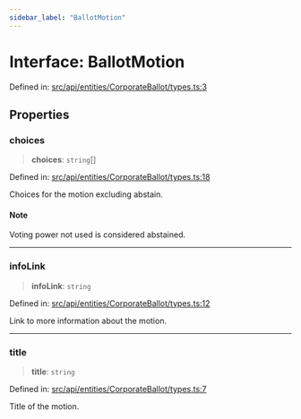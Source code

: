 ```yaml
---
sidebar_label: "BallotMotion"
---
```


# Interface: BallotMotion

Defined in: [src/api/entities/CorporateBallot/types.ts:3](https://github.com/PolymeshAssociation/polymesh-sdk/blob/bee6a2fe7a8ce5db42a6982e793782182cde2153/src/api/entities/CorporateBallot/types.ts#L3)

## Properties

### choices

> **choices**: `string`[]

Defined in: [src/api/entities/CorporateBallot/types.ts:18](https://github.com/PolymeshAssociation/polymesh-sdk/blob/bee6a2fe7a8ce5db42a6982e793782182cde2153/src/api/entities/CorporateBallot/types.ts#L18)

Choices for the motion excluding abstain.

#### Note

Voting power not used is considered abstained.

***

### infoLink

> **infoLink**: `string`

Defined in: [src/api/entities/CorporateBallot/types.ts:12](https://github.com/PolymeshAssociation/polymesh-sdk/blob/bee6a2fe7a8ce5db42a6982e793782182cde2153/src/api/entities/CorporateBallot/types.ts#L12)

Link to more information about the motion.

***

### title

> **title**: `string`

Defined in: [src/api/entities/CorporateBallot/types.ts:7](https://github.com/PolymeshAssociation/polymesh-sdk/blob/bee6a2fe7a8ce5db42a6982e793782182cde2153/src/api/entities/CorporateBallot/types.ts#L7)

Title of the motion.
